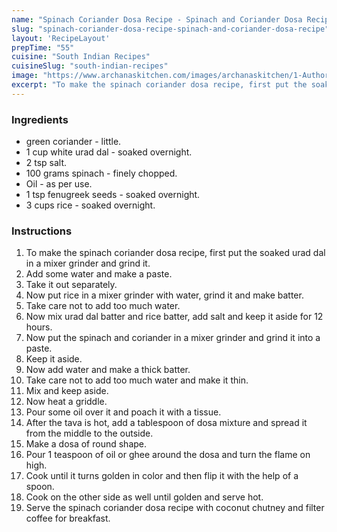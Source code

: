 ---
name: "Spinach Coriander Dosa Recipe - Spinach and Coriander Dosa Recipe"
slug: "spinach-coriander-dosa-recipe-spinach-and-coriander-dosa-recipe"
layout: 'RecipeLayout'
prepTime: "55"
cuisine: "South Indian Recipes"
cuisineSlug: "south-indian-recipes"
image: "https://www.archanaskitchen.com/images/archanaskitchen/1-Author/Shaheen_Ali/Spinach__Coriander_Dosa.jpg"
excerpt: "To make the spinach coriander dosa recipe, first put the soaked urad dal in a mixer grinder and grind it"
---

### Ingredients

-  green coriander - little.
-  1 cup white urad dal - soaked overnight.
-  2 tsp salt.
-  100 grams spinach - finely chopped.
-  Oil - as per use.
-  1 tsp fenugreek seeds - soaked overnight.
- 3 cups rice - soaked overnight.

### Instructions

1. To make the spinach coriander dosa recipe, first put the soaked urad dal in a mixer grinder and grind it.
1. Add some water and make a paste.
1. Take it out separately.
1. Now put rice in a mixer grinder with water, grind it and make batter.
1. Take care not to add too much water.
1. Now mix urad dal batter and rice batter, add salt and keep it aside for 12 hours.
1. Now put the spinach and coriander in a mixer grinder and grind it into a paste.
1. Keep it aside.
1. Now add water and make a thick batter.
1. Take care not to add too much water and make it thin.
1. Mix and keep aside.
1. Now heat a griddle.
1. Pour some oil over it and poach it with a tissue.
1. After the tava is hot, add a tablespoon of dosa mixture and spread it from the middle to the outside.
1. Make a dosa of round shape.
1. Pour 1 teaspoon of oil or ghee around the dosa and turn the flame on high.
1. Cook until it turns golden in color and then flip it with the help of a spoon.
1. Cook on the other side as well until golden and serve hot.
1. Serve the spinach coriander dosa recipe with coconut chutney and filter coffee for breakfast.
